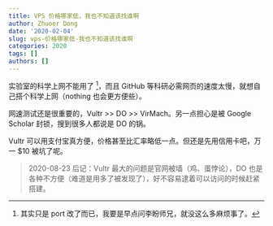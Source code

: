 ```yaml
---
title: VPS 价格哪家低，我也不知道该找谁啊
author: Zhuoer Dong
date: '2020-02-04'
slug: vps-价格哪家低-我也不知道该找谁啊
categories: 2020
tags: []
authors: []
---
```




实验室的科学上网不能用了 ^[其实只是 port 改了而已，我要是早点问李盼师兄，就没这么多麻烦事了。]，而且 GitHub 等科研必需网页的速度太慢，就想自己搭个科学上网（nothing 也会更方便些）。

网速测试还是很重要的，Vultr >> DO >> VirMach。另一点担心是被 Google Scholar 封锁，搜到很多人都说是 DO 的锅。

Vultr 可以用支付宝真方便，价格甚至比汇率略低一点。但还是先用信用卡吧，万一 $10 被坑了呢。

> 2020-08-23 后记：Vultr 最大的问题是官网被墙（鸡、蛋悖论），DO 也是各种不方便（难道是用多了被发现了），好不容易逮着可以访问的时候赶紧搭建。
